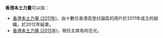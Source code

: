 '''香港本土力量'''可以指：
* [[香港本土力量_(2011年)|香港本土力量 (2011年)]]，由十數位香港高登討論區的用戶於2011年成立的組織，於2012年結束。
* [[香港本土力量_(2015年)|香港本土力量 (2015年)]]，現任主席為何志光。

{{Disambig|Cat=六字消歧義}}